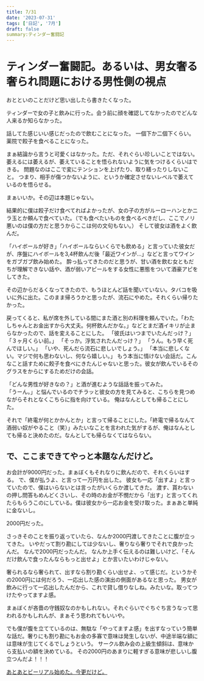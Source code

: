 ```yaml
---
title: 7/31
date: '2023-07-31'
tags: ['日記', '7月']
draft: false
summary:ティンダー奮闘記
---
```

# ティンダー奮闘記。あるいは、男女奢る奢られ問題における男性側の視点
おとといのことだけど思い出したら書きたくなった。

ティンダーで女の子と飲みに行った。会う前に顔を確認してなかったのでどんな人来るか知らなかった。

話してた感じいい感じだったので飲むことになった。
一個下か二個下くらい。薬院で餃子を食べることになった。

まぁ結論から言うと可愛くはなかった。ただ、それぐらい珍しいことではない。萎えるには萎えるが、萎えていることを悟られないように気をつけるくらいはできる。
問題なのはここで変にテンションを上げたり、取り繕ったりしないこと。
つまり、相手が傷つかないように、というか確定させないレベルで萎えているのを悟らせる。

まぁいいか。その辺は本題じゃない。

結果的に僕は餃子だけ食べてればよかったが、女の子の方がルーローハンとかニラ玉とか頼んで食べていた。（でも食べたいものを食べるべきだし、ここでノリ悪いのは僕の方だと思うからここは何の文句もない。）
そして彼女は酒をよく飲んだ。

「ハイボールが好き」「ハイボールならいくらでも飲める」と言っていた彼女だが、序盤にハイボールを3,4杯飲んだ後「最近ワインが…」などと言ってワインをガブガブ飲み始めた。
酔っ払ってきたのだと思うが、甘い酒を飲む女ともだちが理解できない話や、酒が弱いアピールをする女性に悪態をついて酒豪アピをしてきた。

その辺からだるくなってきたので、もうほとんど話を聞いていない。タバコを吸いに外に出た。このまま帰ろうかと思ったが、流石にやめた。それくらい帰りたかった。

戻ってくると、私が席を外している間にまた酒と別の料理を頼んでいた。「わたしちゃんとお金出すから大丈夫。何杯飲んだかな。」などとまだ酒イキリが止まらなかったので、話を変えることにした。
「彼氏はいつまでいたんだっけ？」
「３ヶ月くらい前。」
「そっか。浮気されたんだっけ？」
「うん。もう早く死んでほしい。」
「いや、死んだら流石に悲しいでしょう。」
「本当に悲しくない。マジで何も思わないし、何なら嬉しい。」
もう本当に情けない会話だ。こんなこと話すために餃子を食べにきたんじゃないと思った。彼女が飲んでいるそのグラスをからにするためだけの会話。

「どんな男性が好きなの？」と酒が進むような話話を振ってみた。  
「うーん。」と悩んでいるのでチラッと彼女の方を見てみると、こちらを見つめながらそれとなくこちらに指を向けている。
俺はなんとしても帰ることにした。

それで「終電が何とかかんとか」と言って帰ることにした。「終電で帰るなんて酒弱い奴がやること（笑）」みたいなことを言われた気がするが、俺はなんとしても帰ると決めたのだ。なんとしても帰らなくてはならない。

## で、ここまできてやっと本題なんだけど。
お会計が9000円だった。まぁぼくもそれなりに飲んだので、それくらいはする。
で、僕が払うよ、と言って一万円を出した。
彼女も一応「出すよ」と言っていたので、僕はいらないとは言ったがいくらか渡してきた。
渡す、貰わないの押し問答もめんどくさいし、その時のお金が不憫だから「出す」と言ってくれたらもらうこのにしている。僕は彼女から一応お金を受け取った。まぁあと単純に金ないし。

2000円だった。

さっきそのことを振り返っていたら、なんか2000円渡してきたことに腹が立ってきた。
いやだって割り勘にしては少ないし、奢りなら奢りでそれで良かったんだ。
なんで2000円だったんだ。
なんか上手く伝えるのは難しいけど、「そんだけ飲んで食ったんならもっと出せよ」とか言いたいわけじゃない。

奢られるなら奢られて、出すなら割り勘くらい出せよ、って感じだ。というかその2000円には何だろう、一応出した感の演出の側面があるなと思った。
男女が飲みに行って一応出したんだから、これで貸し借りなしね。みたいな。取ってつけたやってますよ感。

まぁぼくが吝嗇の守銭奴なのかもしれない。それぐらいでぐちぐち言うなって思われるかもしれんが、まぁそう思われてもいいや。

でも僕が腹を立てているのは、無駄な「やってますよ感」を出すなっていう簡単な話だ。奢りにも割り勘にもお金の多寡で意味は発生しないが、中途半端な額には意味が生じてくるでしょうという。
サークル飲み会の上級生傾斜は、意味から支払いの額を決めている。
その2000円のあまりに軽すぎる意味が悲しいし腹立つんだよ！！！


[あとあとビーリアル始めた。今更だけど。](https://bere.al/rngb_14)
